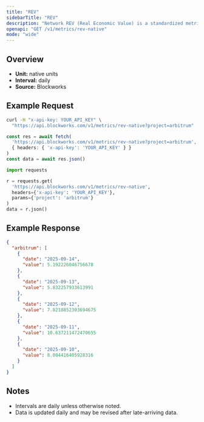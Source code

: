 ```yaml
---
title: "REV"
sidebarTitle: "REV"
description: "Network REV (Real Economic Value) is a standardized metric that tracks blockchain value accrual generated by user activity. REV consists of both in-protocol transaction fees and out-of-protocol tips that users pay for transaction execution, so it measures the monetary demand to transact onchain."
openapi: "GET /v1/metrics/rev-native"
mode: "wide"
---
```


## Overview

- **Unit:** native units
- **Interval:** daily
- **Source:** Blockworks

## Example Request

<CodeGroup>

```bash cURL
curl -H "x-api-key: YOUR_API_KEY" \
  "https://api.blockworks.com/v1/metrics/rev-native?project=arbitrum"
```

```typescript TypeScript
const res = await fetch(
  'https://api.blockworks.com/v1/metrics/rev-native?project=arbitrum',
  { headers: { 'x-api-key': 'YOUR_API_KEY' } }
)
const data = await res.json()
```

```python Python
import requests

r = requests.get(
  'https://api.blockworks.com/v1/metrics/rev-native',
  headers={'x-api-key': 'YOUR_API_KEY'},
  params={'project': 'arbitrum'}
)
data = r.json()
```

</CodeGroup>

## Example Response

```json
{
  "arbitrum": [
    {
      "date": "2025-09-14",
      "value": 5.192226046756678
    },
    {
      "date": "2025-09-13",
      "value": 5.832257933613991
    },
    {
      "date": "2025-09-12",
      "value": 7.8218852303694675
    },
    {
      "date": "2025-09-11",
      "value": 10.637211472470655
    },
    {
      "date": "2025-09-10",
      "value": 8.004416405928316
    }
  ]
}
```

## Notes
- Intervals are daily unless otherwise noted.
- Data is updated daily and may be revised after late-arriving data.